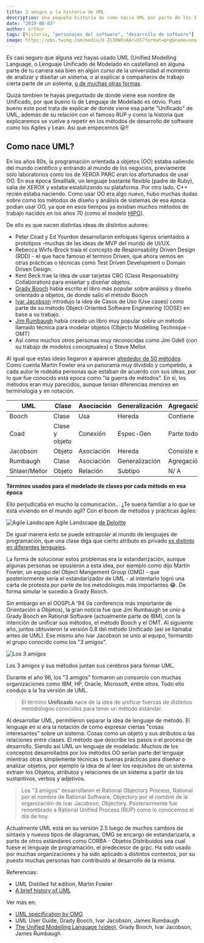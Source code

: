 ```yaml
---
title: 3 amigos y la historia de UML
description: Una pequeña historia de como nacio UML por parte de los 3 amigos, explicando el porqué del termino Unificado y como esta historia se repite con los metodos agiles, lean y los lenguajes de programación.
date: "2019-08-03"
author: arthur
tags: [historia, "personajes del software", "desarrollo de software"]
image: https://pbs.twimg.com/media/D-ZG3OWXsAAruSS?format=png&name=small
---
```


Es casi seguro que alguna vez hayas usado UML (Unified Modelling Language, o Lenguaje Unificado de Modelado en castellano) en alguna parte de tu carrera sea bien en algún curso de la universidad al momento de analizar y diseñar un sistema, o al explicar a compañeros de trabajo cierta parte de un sistema, [o de muchas otras formas](/posts/uml-y-sus-modos-de-uso).

Quizá tambien te hayas preguntado de donde viene ese nombre de Unificado, por que bueno lo de Lenguaje de Modelado es obvio. Pues bueno este post trata de explicar de donde viene esa parte "Unificado" de UML, además de su relación con el famoso RUP y como la historia que explicaremos se vuelve a repetir en los métodos de desarrollo de software como los Agiles y Lean. Así que empecemos 😃!!

## Como nace UML?

En los años 80s, la programación orientada a objetos (OO) estaba saliendo del mundo cientifico y entrando al mundo de los negocios, previamente solo laboratorios como los de XEROX PARC eran los afortunados de usar OO. En esa época Smalltalk, un lenguaje bastante flexible (padre de Ruby), salia de XEROX y estaba estabilizando su plataforma. Por otro lado, C++ recién estaba naciendo. Como usar OO era algo nuevo, hubo muchas dudas sobre como los métodos de diseño y análisis de sistemas de esa época podian usar OO, ya que en esos tiempos ya existian muchos métodos de trabajo nacidos en los años 70 (como el modelo [HIPO][1]).

De ello es que nacen distintas ideas de distintos autores:

- Peter Coad y Ed Yourdon desarrollaron enfoques ligeros orientados a prototipos -muchas de las ideas de MVP del mundo de UI/UX.
- Rebecca Wirfs-Brock traía el concepto de Responsability Driven Design (RDD) - el que hace famoso el termino Driven, que ahora vemos en otras prácticas o técnicas como Test Driven Development o Domain Driven Design.
- Kent Beck trae la idea de usar tarjetas CRC (Class Responsability Collaboration) para enseñar y diseñar objetos.
- [Grady Booch][3] había escrito el libro más popular sobre análisis y diseño orientado a objetos, de donde salio el método Booch
- [Ivar Jacobson][4] introdujo la idea de Casos de Uso (Use cases) como parte de su método Object-Oriented Software Engineering (OOSE) en base a su trabajo.
- [Jim Rumbaugh][5] había creado un libro muy popular sobre un método llamado técnica para modelar objetos (Objecto Modelling Technique - OMT)
- Así como muchos otros personas muy reconocidas como Jim Odell (con su trabajo de modelos conceptuales) o Steve Mellor.

Al igual que estas ideas llegaron a aparecer [alrededor de 50 métodos][6]. Como cuenta Martin Fowler era un panorama muy dividido y competido, a cada autor le rodeaba personas que estaban de acuerdo con sus ideas, por lo que fue conocido está epoca como "la guerra de métodos". En sí, los métodos eran muy parecidos, aunque tenian diferencias menores en terminología y en notación.

| UML           | Clase          | Asociación | Generalización | Agregación  |
| ------------- | -------------- | ---------- | -------------- | ----------- |
| Booch         | Clase          | Usa        | Hereda         | Contiene    |
| Coad          | Clase y objeto | Conexión   | Espec-Gen      | Parte todo  |
| Jacobson      | Objeto         | Asociación | Hereda         | Consiste en |
| Rumbaugh      | Clase          | Asociación | Generalización | Agregación  |
| Shlaer/Mellor | Objeto         | Relación   | Subtipo        | N/ A        |

**Términos usados para el modelado de clases por cada método en esa época**

Ello perjudicaba en mucho la comunicación... ¿Te suena familiar a lo que se está viviendo en el mundo agil? Con el boom de métodos y prácticas ágiles:

![Agile Landscape](https://i.imgur.com/fR6Ynq9.gif)
Agile Landscape [de Deloitte](http://blog.deloitte.com.au/navigating-the-agile-landscape/)

De igual manera esto se puede extrapolar al mundo de lenguajes de programación, que una clase diga que cierto atributo es privado [es distinto en diferentes lenguajes](https://martinfowler.com/bliki/AccessModifier.html).

La forma de solucionar estos problemas era la estandarización, aunque algunas personas se opusieron a esta idea, por ejemplo como dijo Martin Fowler, un equipo del Object Mangement Group (OMG) - que posteriormente sería el estandarizador de UML - al intentarlo logró una carta de protesta por parte de los metodólogos más importantes 😂. De forma simular le sucedio a Grady Booch.

Sin embargo en el OOSPLA '94 (la conferencia más importante de Orientación a Objetos), la gran noticia fue que Jim Rumbaugh se unio a Grady Booch en Rational Software (actualmente parte de IBM), con la intención de unificar sus métodos, el método Booch y el OMT. Al siguiente año, juntos obtuvieron la versión 0.8 del método Unificado (asi se llamaba antes de UML). Ese mismo año Ivar Jacobson se unio al equipo, formando el grupo conocido como los "3 amigos".

![Los 3 amigos](https://pbs.twimg.com/media/D-ZG3OWXsAAruSS?format=png&name=small)

Los 3 amigos y sus métodos juntan sus cerebros para formar UML.

Durante el año 96, los "3 amigos" formaron un consorcio con muchas organizaciones como IBM, HP, Oracle, Microsoft, entre otros. Todo ello condujo a la 1ra versión de UML.

> El término **Unificado** nace de la idea de unificar fuerzas de distintos metodologos conocidos para tener un método estándar.

Al desarrollar UML, permitieron separar la idea de lenguaje de método. El lenguaje en sí era la notación de como expresar ciertas "cosas interesantes" sobre un sistema. Cosas como un objeto y sus atributos o las relaciones entre clases. El método que describe los pasos o el proceso de desarrollo. Siendo asi UML un lenguaje de modelado. Muchos de los conceptos desarrollados por los métodos OO serían parte del lenguaje mientras otras simplemente técnicas o buenas prácticas para diseñar o analizar objetos, por ejemplo la idea de al leer los requisitos de un sistema extraer los Objetos, atributos y relaciones de un sistema a partir de los sustantivos, verbos y adjetivos.

> Los "3 amigos" desarrollaron el Rational Objectory Process, Rational por el nombre de Rational Software, Objectory por el nombre de la organización de Ivar Jacobson, Objectory. Posteriormente fue renombrado a Rational Unified Process (RUP) como lo conocemos el día de hoy.

Actualmente UML está en su versión 2.5 luego de muchos cambios de sintaxis y nuevos tipos de diagramas, OMG se encargo de estandarizarla, a parte de otros estándares como CORBA - Objetos Distribuidos sea cual fuese el lenguaje de programación, el predecesor de grpc. Ha sido usado por muchas organizaciones y ha sido aplicado a distintos contextos, por su puesto muchas personas han contribuido al desarrollo de la misma.

Referencias:

- UML Distilled 1st edition, Martin Fowler
- [A brief history of UML][6]

Ver más en:

- [UML specification by OMG](https://www.omg.org/spec/UML/About-UML/)
- UML User Guide, Grady Booch, Ivar Jacobson, James Rumbaugh
- [The Unified Modelling Language (video)](https://www.youtube.com/watch?v=F5UJkENKc50&t=4277s), Grady Booch, Ivar Jacobson, James Rumbaugh

[1]: https://en.wikipedia.org/wiki/HIPO_model
[2]: https://sourcemaking.com/uml/basic-principles-and-background/history-of-uml-methods-and-notations
[3]: https://en.wikipedia.org/wiki/Grady_Booch
[4]: https://en.wikipedia.org/wiki/Ivar_Jacobson
[5]: https://en.wikipedia.org/wiki/James_Rumbaugh
[6]: http://umlguide2.uw.hu/fm01lev1sec5.html
